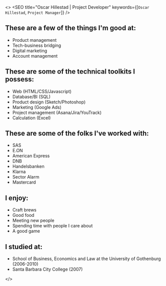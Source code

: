 

<>
  <SEO title="Oscar Hillestad | Project Developer" keywords={[`Oscar Hillestad`, `Project Manager`]} />
  <Greeting greetings={greetings}/>

## These are a few of the things I'm good at:
- Product management
- Tech-business bridging
- Digital marketing
- Account management

## These are some of the technical toolkits I possess:
- Web (HTML/CSS/Javascript)
- Database/BI (SQL)
- Product design (Sketch/Photoshop)
- Marketing (Google Ads)
- Project management (Asana/Jira/YouTrack)
- Calculation (Excel)

## These are some of the folks I've worked with:

- SAS
- E.ON
- American Express
- DNB
- Handelsbanken
- Klarna
- Sector Alarm
- Mastercard

## I enjoy:

- Craft brews
- Good food
- Meeting new people
- Spending time with people I care about
- A good game

## I studied at:

- School of Business, Economics and Law at the University of Gothenburg (2006-2010)
- Santa Barbara City College (2007)

</>

